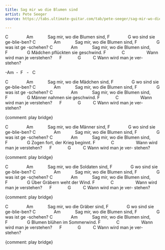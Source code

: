 ```yaml
---
title: Sag mir wo die Blumen sind
artist: Pete Seeger
source: https://tabs.ultimate-guitar.com/tab/pete-seeger/sag-mir-wo-die-blumen-sind-chords-1449912

---
```


C               Am           
Sag mir, wo die Blumen sind, 
F               G
wo sind sie ge-blie-ben?
C               Am           
Sag mir, wo die Blumen sind, 
F                G
was ist ge -schehen?
C               Am           
Sag mir, wo die Blumen sind, 
F                G
Mädchen pflückten sie geschwind.
F             C                 
Wann wird man je verstehen?     
F             G          C
Wann wird man je ver- stehen?

:::{.song-bridge}
-Am  -  F   -   C
:::

C               Am           
Sag mir, wo die Mädchen sind, 
F               G
wo sind sie ge-blie-ben?
C               Am           
Sag mir, wo die Blumen sind, 
F                G
was ist ge -schehen?
C               Am           
Sag mir, wo die Blumen sind, 
F                G
Männer nahmen sie geschwind.
F             C                 
Wann wird man je verstehen?     
F             G          C
Wann wird man je ver- stehen?

{comment: play bridge}

C               Am           
Sag mir, wo die Männer sind, 
F               G
wo sind sie ge-blie-ben?
C               Am           
Sag mir, wo die Blumen sind, 
F                G
was ist ge -schehen?
C               Am           
Sag mir, wo die Blumen sind, 
F                G
Zogen fort, der Krieg beginnt.
F             C                 
Wann wird man je verstehen?     
F             G          C
Wann wird man je ver- stehen?

{comment: play bridge}

C               Am           
Sag mir, wo die Soldaten sind, 
F               G
wo sind sie ge-blie-ben?
C               Am           
Sag mir, wo die Blumen sind, 
F                G
was ist ge -schehen?
C               Am           
Sag mir, wo die Blumen sind, 
F                G
Über Gräbern weht der Wind. 
F             C                 
Wann wird man je verstehen?     
F             G          C
Wann wird man je ver- stehen?

{comment: play bridge}

C               Am           
Sag mir, wo die Gräber sind, 
F               G
wo sind sie ge-blie-ben?
C               Am           
Sag mir, wo die Blumen sind, 
F                G
was ist ge -schehen?
C               Am           
Sag mir, wo die Blumen sind, 
F                G
Blumen blühen im Sommerwind.
F             C                 
Wann wird man je verstehen?     
F             G          C
Wann wird man je ver- stehen?



{comment: play bridge}
